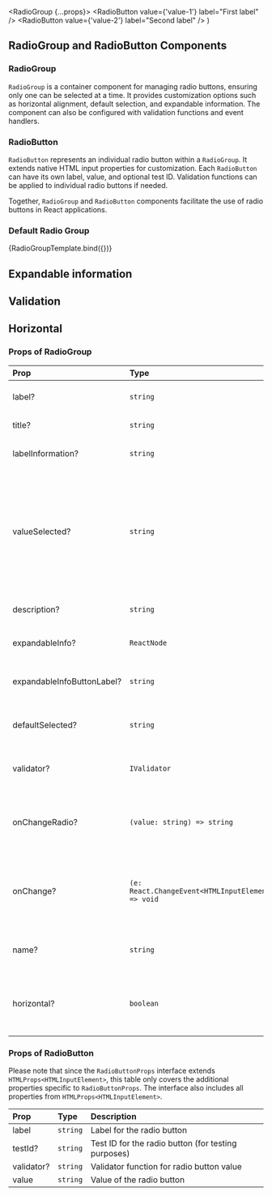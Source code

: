 

  <RadioGroup {...props}>
    <RadioButton value={'value-1'} label="First label" />
    <RadioButton value={'value-2'} label="Second label" />
  </RadioGroup>
)

<Meta title="Components/Form/RadioGroup" component={RadioGroup} />

## RadioGroup and RadioButton Components

### RadioGroup

`RadioGroup` is a container component for managing radio buttons, ensuring only one can be selected at a time. It provides customization options such as horizontal alignment, default selection, and expandable information. The component can also be configured with validation functions and event handlers.

### RadioButton

`RadioButton` represents an individual radio button within a `RadioGroup`. It extends native HTML input properties for customization. Each `RadioButton` can have its own label, value, and optional test ID. Validation functions can be applied to individual radio buttons if needed.

Together, `RadioGroup` and `RadioButton` components facilitate the use of radio buttons in React applications.

### Default Radio Group

<Canvas>
  <Story
    name="Default"
    parameters={{
      componentIds: ['component-radiogroup'],
    }}
    args={{
      label: 'Radio group',
      labelInformation: 'This is longer information describing the input',
    }}
  >
    {RadioGroupTemplate.bind({})}
  </Story>
</Canvas>

## Expandable information

<Canvas>
  <Story name="Expandable information">
    <RadioGroup
      label="Radio Group"
      labelInformation="Radio Group Description"
      expandableInfo="This is a long expandable information that can be sent to the radio group component"
      expandableInfoButtonLabel="Toggle additional information"
    >
      <RadioButton label="Radio Button 1" name="name" value="button1" />
      <RadioButton label="Radio Button 2" name="name" value="button2" />
    </RadioGroup>
  </Story>
</Canvas>

## Validation

<Canvas>
  <Story name="Validation">
    <RadioGroup
      label="Radio Group"
      labelInformation="Radio Group Description"
      validator={{
        message:
          'This form item is invalid! And what happens if its really long?',
        indicator: 'error',
      }}
    >
      <RadioButton label="Radio Button 1" name="name" value="button1" />
      <RadioButton label="Radio Button 2" name="name" value="button2" />
    </RadioGroup>
  </Story>
</Canvas>

## Horizontal

<Canvas>
  <Story name="Horizontal">
    <RadioGroup
      label="Radio Group"
      labelInformation="Radio Group Description"
      validator={{
        message:
          'This form item is invalid! And what happens if its really long?',
        indicator: 'error',
      }}
      horizontal
    >
      <RadioButton label="Radio Button 1" name="name" value="button1" />
      <RadioButton label="Radio Button 2" name="name" value="button2" />
    </RadioGroup>
  </Story>
</Canvas>

### Props of RadioGroup

| Prop                       | Type                                               | Description                                                                                                   |
| :------------------------- | :------------------------------------------------- | :------------------------------------------------------------------------------------------------------------ |
| label?                     | `string`                                           | Label for the radio group                                                                                     |
| title?                     | `string`                                           | Title for the radio group                                                                                     |
| labelInformation?          | `string`                                           | Additional information for the label                                                                          |
| valueSelected?             | `string`                                           | The currently selected value in the radio group. Needs to match the string value of an enclosed `RadioButton` |
| description?               | `string`                                           | Description for the radio group                                                                               |
| expandableInfo?            | `ReactNode`                                        | Expandable information text                                                                                   |
| expandableInfoButtonLabel? | `string`                                           | Label for the expandable info button                                                                          |
| defaultSelected?           | `string`                                           | Default selected value in the radio group                                                                     |
| validator?                 | `IValidator`                                       | Validator function for radio group values                                                                     |
| onChangeRadio?             | `(value: string) => string`                        | Function called when radio button selection changes                                                           |
| onChange?                  | `(e: React.ChangeEvent<HTMLInputElement>) => void` | Function called with the raw DOM event when a selection changes                                               |
| name?                      | `string`                                           | Name attribute for the radio group                                                                            |
| horizontal?                | `boolean`                                          | Whether or not the radio buttons are displayed horizontally                                                   |

### Props of RadioButton

Please note that since the `RadioButtonProps` interface extends `HTMLProps<HTMLInputElement>`, this table only covers the additional properties specific to `RadioButtonProps`. The interface also includes all properties from `HTMLProps<HTMLInputElement>`.

| Prop       | Type     | Description                                         |
| :--------- | :------- | :-------------------------------------------------- |
| label      | `string` | Label for the radio button                          |
| testId?    | `string` | Test ID for the radio button (for testing purposes) |
| validator? | `string` | Validator function for radio button value           |
| value      | `string` | Value of the radio button                           |

<ArgsTable of={RadioGroupTemplate} />
